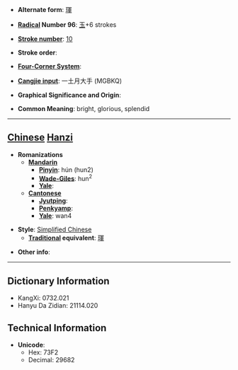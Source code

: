 * '''Alternate form''': [[琿]]

* '''[[Wiktionary:Chinese radical index| Radical]] Number 96''': [[Wiktionary:Chinese radical index 玉|玉]]+6 strokes

* '''[[Wiktionary:Chinese total strokes index|Stroke number]]''': [[Wiktionary:Chinese total strokes index 10|10]]

* '''Stroke order''': 

* '''[[Wiktionary:Chinese four corner index|Four-Corner System]]''': 

* '''[[Wiktionary:Chinese Cangjie index|Cangjie input]]''': 一土月大手 (MGBKQ)

* '''Graphical Significance and Origin''': 

* '''Common Meaning''': bright, glorious, splendid

----

== [[Chinese]] [[Hanzi]] ==

* '''Romanizations'''
** '''[[Mandarin]]'''
*** '''[[Pinyin]]''': hún (hun2)
*** '''[[Wade-Giles]]''': hun<sup>2</sup>
*** '''[[Yale]]''': 
** '''[[Cantonese]]'''
*** '''[[Jyutping]]''':
*** '''[[Penkyamp]]''': 
*** '''[[Yale]]''': wan4

* '''Style''': [[Simplified Chinese]] 
** '''[[Traditional Chinese|Traditional]] equivalent''': [[琿]]

* '''Other info''': 

----

== Dictionary Information ==

* KangXi: 0732.021
* Hanyu Da Zidian: 21114.020

== Technical Information ==

* '''Unicode''':
** Hex: 73F2
** Decimal: 29682